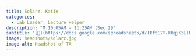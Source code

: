 ```yaml
---
title: Solarz, Katie
categories: 
  - Lab Leader, Lecture Helper
description: "M 10:05AM - 11:20AM (Sec 2)"
subtitle: "[🔗](https://docs.google.com/spreadsheets/d/1Bft17R-KHqjK3LlK8aRUEQCGmtnFaH0BgVX830SysOE/edit?usp=sharing)"
image: headshots/solarz.jpg
image-alt: Headshot of TA
---
```


